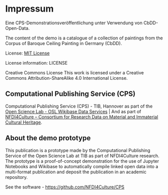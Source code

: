# Impressum

Eine CPS-Demonstrationsveröffentlichung unter Verwendung von CbDD-Open-Data.

The content of the demo is a catalogue of a collection of paintings from the Corpus of Baroque Ceiling Painting in Germany (CbDD).

License: [MIT License](http://www.apache.org/licenses/)

License information: LICENSE

Creative Commons License This work is licensed under a Creative Commons Attribution-ShareAlike 4.0 International License.

## Computational Publishing Service (CPS)

Computational Publishing Service (CPS) - TIB, Hannover as part of the [Open Science Lab - OSL Wikibase Data Services](https://service.tib.eu/wikibase-data) | And as part of [NFDI4Culture – Consortium for Research Data on Material and Immaterial Cultural Heritage](https://nfdi4culture.de/services/details/computational-publishing-service).

## About the demo prototype

This publication is a prototype made by the Computational Publishing Service of the Open Science Lab at TIB as part of NFDI4Culture research. The prototype is a proof-of-concept demonstration for the use of Jupyter Notebooks and Wikibase to automatically compile linked open data into a multi-format publication and deposit the publication in an academic repository.

See the software - [https://github.com/NFDI4Culture/CPS](https://github.com/NFDI4Culture/CPS)